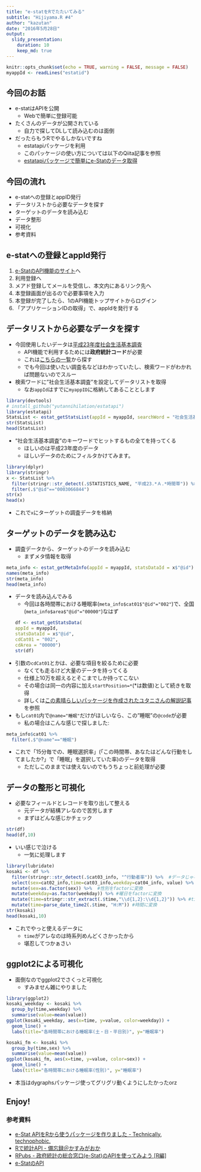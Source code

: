 ```yaml
---
title: "e-statをRでたたいてみる"
subtitle: "Hijiyama.R #4"
author: "kazutan"
date: "2016年5月28日"
output:
  slidy_presentation:
    duration: 10
    keep_md: true
---
```


```r
knitr::opts_chunk$set(echo = TRUE, warning = FALSE, message = FALSE)
myappId <- readLines("estatid")
```

## 今回のお話

- e-statはAPIを公開
    - Webで簡単に登録可能
- たくさんのデータが公開されている
    - 自力で探してDLして読み込むのは面倒
- だったらもうRでやるしかないですね
    - estatapiパッケージを利用
    - このパッケージの使い方については以下のQiita記事を参照
    - [estatapiパッケージで簡単にe-Statのデータ取得](http://qiita.com/kazutan/items/9c0b2dd0f055fde45cda)

## 今回の流れ

- e-statへの登録とappID発行
- データリストから必要なデータを探す
- ターゲットのデータを読み込む
- データ整形
- 可視化
- 参考資料

## e-statへの登録とappId発行

1. [e-StatのAPI機能のサイト](http://www.e-stat.go.jp/api/)へ
2. 利用登録へ
3. メアド登録してメールを受信し、本文内にあるリンク先へ
4. 本登録画面が出るので必要事項を入力
5. 本登録が完了したら、1のAPI機能トップサイトからログイン
6. 「アプリケーションIDの取得」で、appIdを発行する

## データリストから必要なデータを探す

- 今回使用したいデータは[平成23年度社会生活基本調査](http://www.stat.go.jp/data/shakai/2011/)
    - API機能で利用するためには**政府統計コード**が必要
    - これは[こちらの一覧](http://www.e-stat.go.jp/api/api-data/)から探す
    - でも今回は使いたい調査名などはわかっていたし、検索ワードがわかれば問題ないのでスルー
- 検索ワードに"社会生活基本調査"を設定してデータリストを取得
    - なお`appId`はすでに`myappID`に格納してあることとします

```r
library(devtools)
# install_github("yutannihilation/estatapi")
library(estatapi)
StatsList <- estat_getStatsList(appId = myappId, searchWord = "社会生活基本調査")
str(StatsList)
head(StatsList)
```

- "社会生活基本調査"のキーワードでヒットするもの全てを持ってくる
    - ほしいのは平成23年度のデータ
    - ほしいデータのためにフィルタかけてみます。

```r
library(dplyr)
library(stringr)
x <- StatsList %>% 
  filter(stringr::str_detect(.$STATISTICS_NAME, "平成23.*Ａ.*時間帯")) %>% 
  filter(.$"@id"=="0003066844")
str(x)
head(x)
```

- これで`x`にターゲットの調査データを格納

## ターゲットのデータを読み込む

- 調査データから、ターゲットのデータを読み込む
    - まずメタ情報を取得

```r
meta_info <- estat_getMetaInfo(appId = myappId, statsDataId = x$"@id")
names(meta_info)
str(meta_info)
head(meta_info)
```

- データを読み込んでみる
    - 今回は各時間帯における睡眠率(`meta_info$cat01$"@id"="002"`)で、全国(`meta_info$area$"@id"="00000"`)なはず
```r
df <- estat_getStatsData(
  appId = myappId,
  statsDataId = x$"@id",
  cdCat01 = "002",
  cdArea = "00000")
str(df)
```

- 引数の`cdCat01`とかは、必要な項目を絞るために必要
    - なくても走るけど大量のデータを持ってくる
    - 仕様上10万を超えるとそこまでしか持ってこない
    - その場合は同一の内容に加え`startPosition=*`(*は数値)として続きを取得
    - 詳しくは[この素晴らしいパッケージを作成されたユタニさんの解説記事](http://notchained.hatenablog.com/entry/2015/11/01/084909)を参照

- もし`cat01`内で`@name="睡眠"`だけがほしいなら、この"睡眠"の`@code`が必要
    - 私の場合はこんな感じで探しました:

```r
meta_info$cat01 %>% 
  filter(.$"@name"=="睡眠")
```

- これで「15分毎での、睡眠選択率」(「この時間帯、あなたはどんな行動をしてましたか?」で「睡眠」を選択していた率)のデータを取得
    - ただしこのままでは使えないのでもうちょっと前処理が必要

## データの整形と可視化

- 必要なフィールドとレコードを取り出して整える
    - 元データが結構アレなので苦労します
    - まずはどんな感じかチェック

```r
str(df)
head(df,10)
```

- いい感じで泣ける
    - 一気に処理します

```r
library(lubridate)
kosaki <- df %>% 
  filter(stringr::str_detect(.$cat03_info, "^行動者率")) %>%  #データじゃない部分を削除
  select(sex=cat02_info,time=cat03_info,weekday=cat04_info, value) %>% #変数選択
  mutate(sex=as.factor(sex)) %>%  #性別をfactorに変換
  mutate(weekday=as.factor(weekday)) %>% #曜日をfactorに変換
  mutate(time=stringr::str_extract(.$time,"\\d{1,2}:\\d{1,2}")) %>% #timeの最初の時刻だけ切り出す
  mutate(time=parse_date_time2(.$time, "H:M")) #時間に変換
str(kosaki)
head(kosaki,10)
```

- これでやっと使えるデータに
    - `time`がアレなのは時系列めんどくさかったから
    - 堪忍してつかぁさい

## ggplot2による可視化

- 面倒なのでggplot2でさくっと可視化
    - すみません雑にやりました

```r
library(ggplot2)
kosaki_weekday <- kosaki %>% 
  group_by(time,weekday) %>% 
  summarise(value=mean(value))
ggplot(kosaki_weekday, aes(x=time, y=value, color=weekday)) +
  geom_line() +
  labs(title="各時間帯における睡眠率(土・日・平日別)", y="睡眠率")

kosaki_fm <- kosaki %>% 
  group_by(time,sex) %>% 
  summarise(value=mean(value))
ggplot(kosaki_fm, aes(x=time, y=value, color=sex)) + 
  geom_line() +
  labs(title="各時間帯における睡眠率(性別)", y="睡眠率")
```

- 本当はdygraphsパッケージ使ってグリグリ動くようにしたかったorz


## Enjoy!

### 参考資料

- [e-Stat APIをRから使うパッケージを作りました - Technically, technophobic.](http://notchained.hatenablog.com/entry/2015/11/01/084909)
- [Rで統計API - 備忘録＠かすみがおか](http://nonki1974.hateblo.jp/entry/2013/06/14/221243)
- [RPubs - 政府統計の総合窓口(e-Stat)のAPIを使ってみよう [R編]](http://rpubs.com/R_Linux/estat?utm_source=twitterfeed&utm_medium=twitter)
- [e-StatのAPI](https://oku.edu.mie-u.ac.jp/~okumura/stat/estat.html)